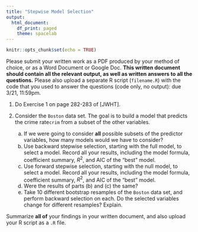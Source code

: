 ```yaml
---
title: "Stepwise Model Selection"
output:
  html_document:
    df_print: paged
    theme: spacelab
---
```


```r
knitr::opts_chunk$set(echo = TRUE)
```

Please submit your written work as a PDF produced by your method of choice, or as a Word Document or Google Doc. **This written document should contain all the relevant output, as well as written answers to all the questions.** Please also upload a separate R script (`filename.R`) with the code that you used to answer the questions (code only, no output): due 3/21, 11:59pm. 

1. Do Exercise 1 on page 282-283 of [JWHT]. 

2. Consider the `Boston` data set. The goal is to build a model that predicts the crime rate`crim` from a subset of the other variables.
    a. If we were going to consider **all** possible subsets of the predictor variables, how many models would we have to consider?
    b. Use backward stepwise selection, starting with the full model, to select a model. Record all your results, including the model formula, coefficient summary, $R^2$, and AIC of the "best" model.
    c. Use forward stepwise selection, starting with the null model, to select a model. Record all your results, including the model formula, coefficient summary, $R^2$, and AIC of the "best" model.
    d. Were the results of parts (b) and (c) the same?
    e. Take 10 different bootstrap resamples of the `Boston` data set, and perform backward selection on each. Do the selected variables change for different resamples? Explain.
    
    
Summarize **all of** your findings in your written document, and also upload your R script as a `.R` file.

